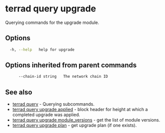 # terrad query upgrade

Querying commands for the upgrade module. 

## Options

```sh Terrad
  -h, --help   help for upgrade
```

## Options inherited from parent commands

```sh Terrad
      --chain-id string   The network chain ID
```

## See also

* [terrad query](../terrad_query.mdx)	 - Querying subcommands.
* [terrad query upgrade applied](./terrad_query_upgrade_applied.mdx)	 - block header for height at which a completed upgrade was applied.
* [terrad query upgrade module_versions](./terrad_query_upgrade_module_versions.mdx)	 - get the list of module versions.
* [terrad query upgrade plan](./terrad_query_upgrade_plan.mdx)	 - get upgrade plan (if one exists).


